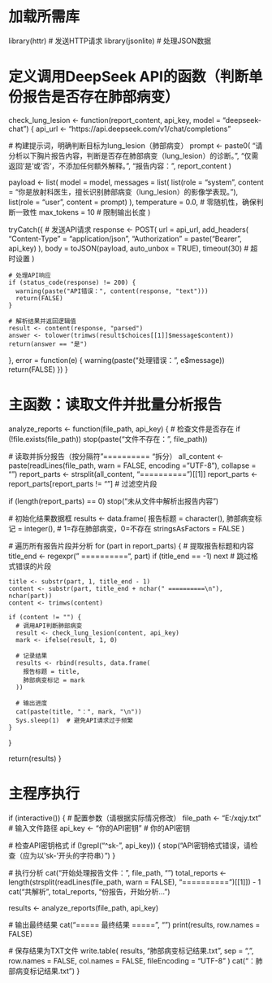# 加载所需库
library(httr)    # 发送HTTP请求
library(jsonlite) # 处理JSON数据

# 定义调用DeepSeek API的函数（判断单份报告是否存在肺部病变）
check_lung_lesion <- function(report_content, api_key, model = "deepseek-chat") {
  api_url <- "https://api.deepseek.com/v1/chat/completions"
  
  # 构建提示词，明确判断目标为lung_lesion（肺部病变）
  prompt <- paste0(
    "请分析以下胸片报告内容，判断是否存在肺部病变（lung_lesion）的诊断。\n",
    "仅需返回'是'或'否'，不添加任何额外解释。\n\n",
    "报告内容：\n", report_content
  )
  
  payload <- list(
    model = model,
    messages = list(
      list(role = "system", content = "你是放射科医生，擅长识别肺部病变（lung_lesion）的影像学表现。"),
      list(role = "user", content = prompt)
    ),
    temperature = 0.0,  # 零随机性，确保判断一致性
    max_tokens = 10     # 限制输出长度
  )
  
  tryCatch({
    # 发送API请求
    response <- POST(
      url = api_url,
      add_headers(
        "Content-Type" = "application/json",
        "Authorization" = paste("Bearer", api_key)
      ),
      body = toJSON(payload, auto_unbox = TRUE),
      timeout(30)  # 超时设置
    )
    
    # 处理API响应
    if (status_code(response) != 200) {
      warning(paste("API错误：", content(response, "text")))
      return(FALSE)
    }
    
    # 解析结果并返回逻辑值
    result <- content(response, "parsed")
    answer <- tolower(trimws(result$choices[[1]]$message$content))
    return(answer == "是")
    
  }, error = function(e) {
    warning(paste("处理错误：", e$message))
    return(FALSE)
  })
}

# 主函数：读取文件并批量分析报告
analyze_reports <- function(file_path, api_key) {
  # 检查文件是否存在
  if (!file.exists(file_path)) stop(paste("文件不存在：", file_path))
  
  # 读取并拆分报告（按分隔符"========== "拆分）
  all_content <- paste(readLines(file_path, warn = FALSE, encoding = "UTF-8"), collapse = "\n")
  report_parts <- strsplit(all_content, "========== ")[[1]]
  report_parts <- report_parts[report_parts != ""]  # 过滤空片段
  
  if (length(report_parts) == 0) stop("未从文件中解析出报告内容")
  
  # 初始化结果数据框
  results <- data.frame(
    报告标题 = character(),
    肺部病变标记 = integer(),  # 1=存在肺部病变，0=不存在
    stringsAsFactors = FALSE
  )
  
  # 遍历所有报告片段并分析
  for (part in report_parts) {
    # 提取报告标题和内容
    title_end <- regexpr(" ==========\n", part)
    if (title_end == -1) next  # 跳过格式错误的片段
    
    title <- substr(part, 1, title_end - 1)
    content <- substr(part, title_end + nchar(" ==========\n"), nchar(part))
    content <- trimws(content)
    
    if (content != "") {
      # 调用API判断肺部病变
      result <- check_lung_lesion(content, api_key)
      mark <- ifelse(result, 1, 0)
      
      # 记录结果
      results <- rbind(results, data.frame(
        报告标题 = title,
        肺部病变标记 = mark
      ))
      
      # 输出进度
      cat(paste(title, "：", mark, "\n"))
      Sys.sleep(1)  # 避免API请求过于频繁
    }
  }
  
  return(results)
}

# 主程序执行
if (interactive()) {
  # 配置参数（请根据实际情况修改）
  file_path <- "E:/xqjy.txt"  # 输入文件路径
  api_key <- "你的API密钥"  # 你的API密钥
  
  # 检查API密钥格式
  if (!grepl("^sk-", api_key)) {
    stop("API密钥格式错误，请检查（应为以'sk-'开头的字符串）")
  }
  
  # 执行分析
  cat("开始处理报告文件：", file_path, "\n")
  total_reports <- length(strsplit(readLines(file_path, warn = FALSE), "========== ")[[1]]) - 1
  cat("共解析", total_reports, "份报告，开始分析...\n\n")
  
  results <- analyze_reports(file_path, api_key)
  
  # 输出最终结果
  cat("\n===== 最终结果 =====", "\n")
  print(results, row.names = FALSE)
  
  # 保存结果为TXT文件
  write.table(
    results, 
    "肺部病变标记结果.txt", 
    sep = ",", 
    row.names = FALSE, 
    col.names = FALSE, 
    fileEncoding = "UTF-8"
  )
  cat("\n结果已保存至：肺部病变标记结果.txt\n")
}
